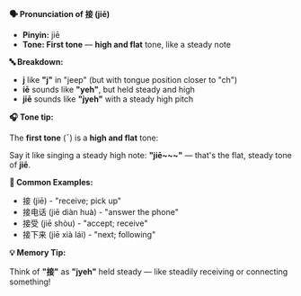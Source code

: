 **🗣️ Pronunciation of 接 (jiē)**

- **Pinyin:** jiē
- **Tone: First tone** — **high and flat** tone, like a steady note

**🔤 Breakdown:**

- **j** like **"j"** in "jeep" (but with tongue position closer to "ch")
- **iē** sounds like **"yeh"**, but held steady and high
- **jiē** sounds like **"jyeh"** with a steady high pitch

**🎧 Tone tip:**

The **first tone** (ˉ) is a **high and flat** tone:

Say it like singing a steady high note: **"jiē~~~"** — that's the flat, steady tone of **jiē**.

**📝 Common Examples:**

- 接 (jiē) - "receive; pick up"
- 接电话 (jiē diàn huà) - "answer the phone"
- 接受 (jiē shòu) - "accept; receive"
- 接下来 (jiē xià lái) - "next; following"

**💡 Memory Tip:**

Think of **"接"** as **"jyeh"** held steady — like steadily receiving or connecting something!
